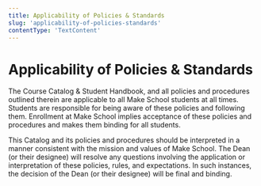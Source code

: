 ```yaml
---
title: Applicability of Policies & Standards
slug: 'applicability-of-policies-standards'
contentType: 'TextContent'
---
```


# Applicability of Policies & Standards

The Course Catalog & Student Handbook, and all policies and procedures outlined therein are
applicable to all Make School students at all times. Students are responsible for being aware of
these policies and following them. Enrollment at Make School implies acceptance of these policies
and procedures and makes them binding for all students.

This Catalog and its policies and procedures should be interpreted in a manner consistent with the
mission and values of Make School. The Dean (or their designee) will resolve any questions involving
the application or interpretation of these policies, rules, and expectations. In such instances, the
decision of the Dean (or their designee) will be final and binding.
